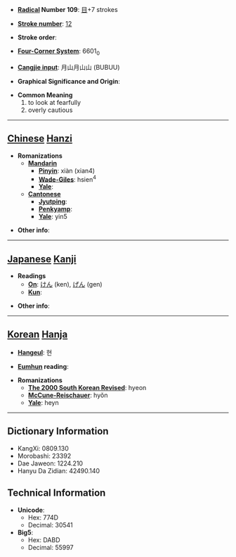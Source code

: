 * '''[[Wiktionary:Chinese radical index| Radical]] Number 109''': [[Wiktionary:Chinese radical index 目|目]]+7 strokes

* '''[[Wiktionary:Chinese total strokes index|Stroke number]]''': [[Wiktionary:Chinese total strokes index 12|12]]

* '''Stroke order''': 

* '''[[Wiktionary:Chinese four corner index|Four-Corner System]]''': 6601<sub>0</sub>

* '''[[Wiktionary:Chinese Cangjie index|Cangjie input]]''': 月山月山山 (BUBUU)

* '''Graphical Significance and Origin''': 

* '''Common Meaning'''
*#to look at fearfully
*# overly cautious


----

== [[Chinese]] [[Hanzi]] ==

* '''Romanizations'''
** '''[[Mandarin]]'''
*** '''[[Pinyin]]''': xiàn (xian4)
*** '''[[Wade-Giles]]''': hsien<sup>4</sup>
*** '''[[Yale]]''': 
** '''[[Cantonese]]'''
*** '''[[Jyutping]]''':
*** '''[[Penkyamp]]''': 
*** '''[[Yale]]''': yin5

* '''Other info''': 

----

== [[Japanese]] [[Kanji]] ==

* '''Readings'''
** '''[[On]]''': [[けん]] (ken), [[げん]] (gen)
** '''[[Kun]]''': 

* '''Other info''':  

----

== [[Korean]] [[Hanja]] ==

* '''[[Hangeul]]''': 현

* '''[[Eumhun]] reading''': 

* '''Romanizations'''
** '''[[The 2000 South Korean Revised Romanization|The 2000 South Korean Revised]]''': hyeon
** '''[[McCune-Reischauer]]''': hyŏn
** '''[[Yale]]''': heyn

----

== Dictionary Information ==

* KangXi: 0809.130
* Morobashi: 23392
* Dae Jaweon: 1224.210
* Hanyu Da Zidian: 42490.140

== Technical Information ==

* '''Unicode''':
** Hex: 774D
** Decimal: 30541
* '''Big5''':
** Hex: DABD
** Decimal: 55997